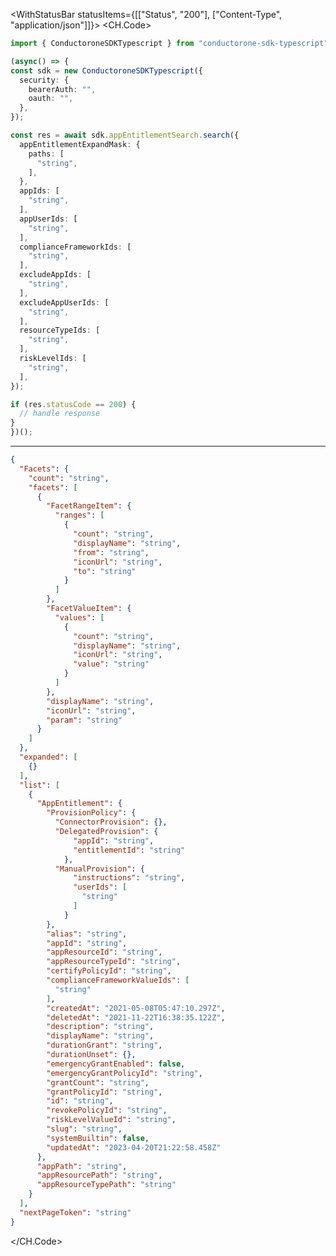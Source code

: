 

<WithStatusBar statusItems={[["Status", "200"], ["Content-Type", "application/json"]]}>
  <CH.Code>
  ```typescript Search.ts
  import { ConductoroneSDKTypescript } from "conductorone-sdk-typescript";

(async() => {
  const sdk = new ConductoroneSDKTypescript({
    security: {
      bearerAuth: "",
      oauth: "",
    },
  });

  const res = await sdk.appEntitlementSearch.search({
    appEntitlementExpandMask: {
      paths: [
        "string",
      ],
    },
    appIds: [
      "string",
    ],
    appUserIds: [
      "string",
    ],
    complianceFrameworkIds: [
      "string",
    ],
    excludeAppIds: [
      "string",
    ],
    excludeAppUserIds: [
      "string",
    ],
    resourceTypeIds: [
      "string",
    ],
    riskLevelIds: [
      "string",
    ],
  });

  if (res.statusCode == 200) {
    // handle response
  }
})();
  ```
  ---

  ```json Example Response
  {
    "Facets": {
      "count": "string",
      "facets": [
        {
          "FacetRangeItem": {
            "ranges": [
              {
                "count": "string",
                "displayName": "string",
                "from": "string",
                "iconUrl": "string",
                "to": "string"
              }
            ]
          },
          "FacetValueItem": {
            "values": [
              {
                "count": "string",
                "displayName": "string",
                "iconUrl": "string",
                "value": "string"
              }
            ]
          },
          "displayName": "string",
          "iconUrl": "string",
          "param": "string"
        }
      ]
    },
    "expanded": [
      {}
    ],
    "list": [
      {
        "AppEntitlement": {
          "ProvisionPolicy": {
            "ConnectorProvision": {},
            "DelegatedProvision": {
                "appId": "string",
                "entitlementId": "string"
              },
            "ManualProvision": {
                "instructions": "string",
                "userIds": [
                  "string"
                ]
              }
          },
          "alias": "string",
          "appId": "string",
          "appResourceId": "string",
          "appResourceTypeId": "string",
          "certifyPolicyId": "string",
          "complianceFrameworkValueIds": [
            "string"
          ],
          "createdAt": "2021-05-08T05:47:10.297Z",
          "deletedAt": "2021-11-22T16:38:35.122Z",
          "description": "string",
          "displayName": "string",
          "durationGrant": "string",
          "durationUnset": {},
          "emergencyGrantEnabled": false,
          "emergencyGrantPolicyId": "string",
          "grantCount": "string",
          "grantPolicyId": "string",
          "id": "string",
          "revokePolicyId": "string",
          "riskLevelValueId": "string",
          "slug": "string",
          "systemBuiltin": false,
          "updatedAt": "2023-04-20T21:22:58.458Z"
        },
        "appPath": "string",
        "appResourcePath": "string",
        "appResourceTypePath": "string"
      }
    ],
    "nextPageToken": "string"
  }
  ```
  </CH.Code>
</WithStatusBar>
